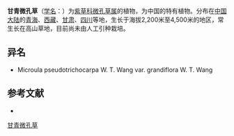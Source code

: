 {{Speciesbox
| name = 甘青微孔草
| status = 
| status_system = 
| image =
| genus = Microula
| species = pseudotrichocarpa
| authority = W. T. Wang
| subdivision_ranks =[[变种|变种]]
| subdivision =
* 甘青微孔草 ''M. p.'' var. ''pseudotrichocarpa''
* [[大花甘青微孔草|大花甘青微孔草]] ''M. p.'' var. ''grandifora''
}}

'''甘青微孔草'''（[[学名|学名]]：{{lang|la|''Microula pseudotrichocarpa''}}）为[[紫草科|紫草科]][[微孔草属|微孔草属]]的植物，为中国的特有植物。分布在[[中国大陆|中国大陆]]的[[青海|青海]]、[[西藏|西藏]]、[[甘肃|甘肃]]、[[四川|四川]]等地，生长于海拔2,200米至4,500米的地区，常生长在高山草地，目前尚未由人工引种栽培。

== 异名 ==
* Microula pseudotrichocarpa W. T. Wang var. grandiflora W. T. Wang

== 参考文献 ==
<div class="references-small">
* {{cite web| url =http://www.bioinfo.cn/db05/KmzwSpecies.php?action=view&id=2335| title =甘青微孔草（原变种）| work =《中国高等植物数据库全库》| publisher =中国科学院微生物研究所| author =昆明植物研究所| accessdate =2009-02-23| deadurl =yes| archiveurl =https://web.archive.org/web/20160305021152/http://www.bioinfo.cn/db05/KmzwSpecies.php?action=view&id=2335| archivedate =2016-03-05}}
</div>
{{Taxonbar|from=Q15225963}}

[[Category:微孔草属|甘青微孔草]]


{{植物小作品}}